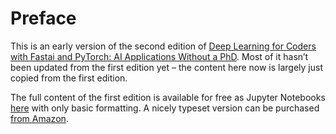 # Preface {.unnumbered}

This is an early version of the second edition of [Deep Learning for Coders with Fastai and PyTorch: AI Applications Without a PhD](https://www.amazon.com/Deep-Learning-Coders-fastai-PyTorch/dp/1492045527). Most of it hasn't been updated from the first edition yet -- the content here now is largely just copied from the first edition.

The full content of the first edition is available for free as Jupyter Notebooks [here](https://github.com/fastai/fastbook/) with only basic formatting. A nicely typeset version can be purchased [from Amazon](https://www.amazon.com/Deep-Learning-Coders-fastai-PyTorch/dp/1492045527).

